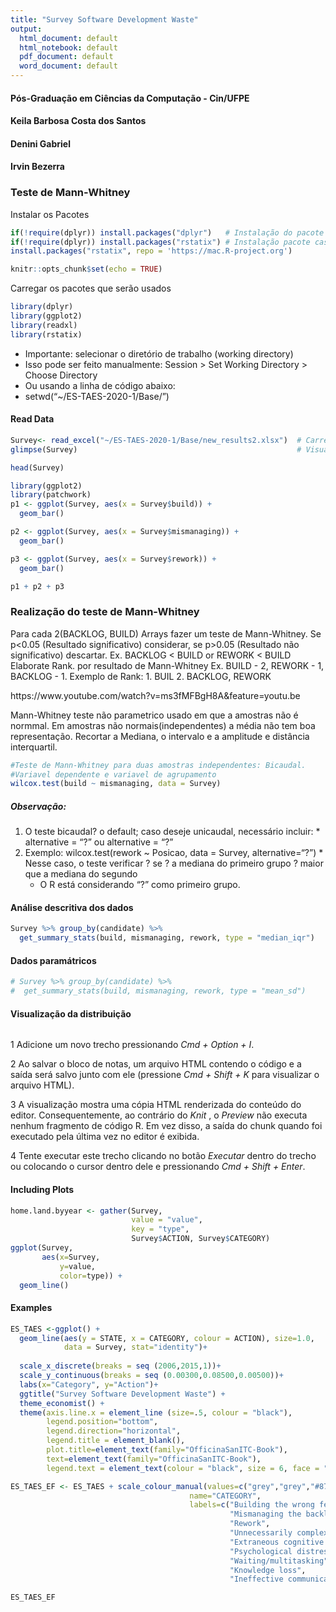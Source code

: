 ```yaml
---
title: "Survey Software Development Waste"
output:
  html_document: default
  html_notebook: default
  pdf_document: default
  word_document: default
---
```


#### Pós-Graduação em Ciências da Computação - Cin/UFPE
#### Keila Barbosa Costa dos Santos
#### Denini Gabriel
#### Irvin Bezerra 

### Teste de Mann-Whitney

Instalar os Pacotes
```r
if(!require(dplyr)) install.packages("dplyr")   # Instalação do pacote caso não esteja instalado
if(!require(dplyr)) install.packages("rstatix") # Instalação pacote caso não esteja instalado
install.packages("rstatix", repo = 'https://mac.R-project.org')
```

```r
knitr::opts_chunk$set(echo = TRUE)
```

Carregar os pacotes que serão usados
```r
library(dplyr) 
library(ggplot2)
library(readxl)
library(rstatix) 
```

* Importante: selecionar o diretório de trabalho (working directory)
* Isso pode ser feito manualmente: Session > Set Working Directory > Choose Directory
* Ou usando a linha de código abaixo:
* setwd("~/ES-TAES-2020-1/Base/")

#### Read Data

```r
Survey<- read_excel("~/ES-TAES-2020-1/Base/new_results2.xlsx")  # Carregamento do Arquivo xlsx
glimpse(Survey)                                                 # Visualização de um resumo dos dados
```


```r
head(Survey)

```

```r
library(ggplot2)
library(patchwork)
p1 <- ggplot(Survey, aes(x = Survey$build)) +
  geom_bar()

p2 <- ggplot(Survey, aes(x = Survey$mismanaging)) +
  geom_bar()

p3 <- ggplot(Survey, aes(x = Survey$rework)) +
  geom_bar()

p1 + p2 + p3
```

### Realização do teste de Mann-Whitney

Para cada 2(BACKLOG, BUILD) Arrays fazer um teste de Mann-Whitney. Se p<0.05 (Resultado significativo) considerar, se p>0.05 (Resultado não significativo) descartar.
Ex. BACKLOG < BUILD or REWORK < BUILD
Elaborate Rank. por resultado de Mann-Whitney Ex. BUILD - 2, REWORK - 1, BACKLOG - 1.
Exemplo de Rank: 1. BUIL
                 2. BACKLOG, REWORK

https://www.youtube.com/watch?v=ms3fMFBgH8A&feature=youtu.be

Mann-Whitney teste não parametrico usado em que a amostras não é normmal. 
Em amostras não normais(independentes) a média não tem boa representação.
Recortar a Mediana, o intervalo e a amplitude e distância interquartil. 
```r
#Teste de Mann-Whitney para duas amostras independentes: Bicaudal.
#Variavel dependente e variavel de agrupamento 
wilcox.test(build ~ mismanaging, data = Survey)
```

##### Observação:
  1. O teste bicaudal? o default; caso deseje unicaudal, necessário incluir:
    * alternative = "?" ou alternative = "?"
  2. Exemplo: wilcox.test(rework ~ Posicao, data = Survey, alternative="?")
    * Nesse caso, o teste verificar ? se ? a mediana do primeiro grupo ? maior que a mediana do segundo
      * O R está considerando "?" como primeiro grupo.

#### Análise descritiva dos dados

```r
Survey %>% group_by(candidate) %>% 
  get_summary_stats(build, mismanaging, rework, type = "median_iqr")
```

#### Dados paramátricos

```r
# Survey %>% group_by(candidate) %>% 
#  get_summary_stats(build, mismanaging, rework, type = "mean_sd")
```

#### Visualização da distribuição

```r


```

1 Adicione um novo trecho pressionando *Cmd + Option + I*.

2 Ao salvar o bloco de notas, um arquivo HTML contendo o código e a saída será salvo junto com ele (pressione *Cmd + Shift + K* para visualizar o arquivo HTML).

3 A visualização mostra uma cópia HTML renderizada do conteúdo do editor. Consequentemente, ao contrário do *Knit *, o *Preview* não executa nenhum fragmento de código R. Em vez disso, a saída do chunk quando foi executado pela última vez no editor é exibida.

4 Tente executar este trecho clicando no botão *Executar* dentro do trecho ou colocando o cursor dentro dele e pressionando *Cmd + Shift + Enter*.

#### Including Plots

```r
home.land.byyear <- gather(Survey,
                           value = "value",
                           key = "type",
                           Survey$ACTION, Survey$CATEGORY)
ggplot(Survey,
       aes(x=Survey,
           y=value,
           color=type)) +
  geom_line()
```

#### Examples

```r
ES_TAES <-ggplot() + 
  geom_line(aes(y = STATE, x = CATEGORY, colour = ACTION), size=1.0, 
            data = Survey, stat="identity")+
  
  scale_x_discrete(breaks = seq (2006,2015,1))+
  scale_y_continuous(breaks = seq (0.00300,0.08500,0.00500))+
  labs(x="Category", y="Action")+ 
  ggtitle("Survey Software Development Waste") +
  theme_economist() + 
  theme(axis.line.x = element_line (size=.5, colour = "black"),
        legend.position="bottom",
        legend.direction="horizontal",
        legend.title = element_blank(),
        plot.title=element_text(family="OfficinaSanITC-Book"), 
        text=element_text(family="OfficinaSanITC-Book"),
        legend.text = element_text(colour = "black", size = 6, face = "bold"))

ES_TAES_EF <- ES_TAES + scale_colour_manual(values=c("grey","grey","#871F78","#238E23","grey","#3232CD","grey","grey","grey"), 
                                        name="CATEGORY",
                                        labels=c("Building the wrong feature or product",
                                                 "Mismanaging the backlog",
                                                 "Rework",
                                                 "Unnecessarily complex solutions",
                                                 "Extraneous cognitive load",
                                                 "Psychological distress",
                                                 "Waiting/multitasking",
                                                 "Knowledge loss",
                                                 "Ineffective communication"))

ES_TAES_EF
```



